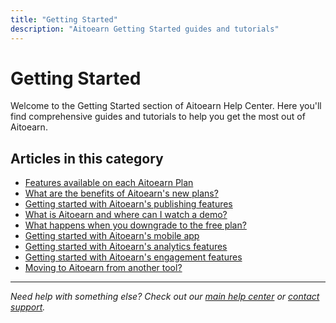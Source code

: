 ```yaml
---
title: "Getting Started"
description: "Aitoearn Getting Started guides and tutorials"
---
```

# Getting Started

Welcome to the Getting Started section of Aitoearn Help Center. Here you'll find comprehensive guides and tutorials to help you get the most out of Aitoearn.

## Articles in this category

- [Features available on each Aitoearn Plan](1-Features-available-on-each-Aitoearn-Plan)
- [What are the benefits of Aitoearn's new plans?](2-What-are-the%20benefits-of-Aitoearn's-new-plans)
- [Getting started with Aitoearn's publishing features](3-getting-started-with-buffers-publishing-features)
- [What is Aitoearn and where can I watch a demo?](4-what-is-buffer-and-where-can-i-watch-a-demo)
- [What happens when you downgrade to the free plan?](5-what-happens-when-you-downgrade-to-the-free-plan)
- [Getting started with Aitoearn's mobile app](6-getting-started-with-buffers-mobile-app)
- [Getting started with Aitoearn's analytics features](7-getting-started-with-buffers-analytics-features)
- [Getting started with Aitoearn's engagement features](8-getting-started-with-buffers-engagement-features)
- [Moving to Aitoearn from another tool?](9-moving-to-buffer-from-another-tool)

---

*Need help with something else? Check out our [main help center](/en/help-center) or [contact support](mailto:hello@aitoearn.com).*
